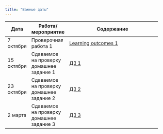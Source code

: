 ```yaml
---
title: "Важные даты"
---
```


Дата | Работа/мероприятие  | Содержание
-------- | -------- | --------------------------------------------------------
7 октября | Проверочная работа 1 | <a href="css_reg_LO1.pdf" title=>Learning outcomes 1</a>
15 октября | Сдаваемое на проверку домашнее задание 1 | <a href="css_reg_hw1_submission.pdf" title=>ДЗ 1</a>
23 октября | Сдаваемое на проверку домашнее задание 2 | <a href="css_reg_hw2_submission.pdf" title=>ДЗ 2</a>
2 марта | Сдаваемое на проверку домашнее задание 3 | <a href="reg_hw3.pdf" title=>ДЗ 3</a>




